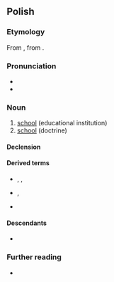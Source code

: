 {{also|szkołą}}
==Polish==
{{wp|dab=szkoła|lang=pl|szkoła (oświata)}}

===Etymology===
From {{bor|pl|la|schola}}, from {{der|pl|grc|σχολή}}.

===Pronunciation===
* {{pl-IPA}}
* {{audio|pl|Pl-szkoła.ogg|audio}}

===Noun===
{{pl-noun|f|dim=szkółka}}

# [[school]] (educational institution)
# [[school]] (doctrine)

====Declension====
{{pl-decl-noun-f|szko|ł|genp=szkół}}

====Derived terms====
* {{qualifier|verbs}} {{l|pl|szkolić}}, {{l|pl|wyszkolić}}, {{l|pl|przeszkolić}}
* {{qualifier|nouns}} {{l|pl|szkolnictwo}}, {{l|pl|szkolenie}}
* {{qualifier|adjectives}} {{l|pl|szkolny}}

====Descendants====
* {{desctree|bor=1|ru|школа}}

===Further reading===
* {{R:PWN}}

{{c|pl|Buildings|Education}}